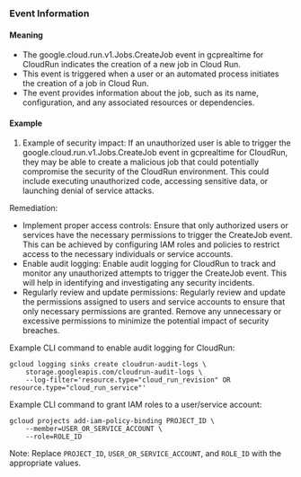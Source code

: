 
### Event Information

#### Meaning

- The google.cloud.run.v1.Jobs.CreateJob event in gcprealtime for CloudRun indicates the creation of a new job in Cloud Run.
- This event is triggered when a user or an automated process initiates the creation of a job in Cloud Run.
- The event provides information about the job, such as its name, configuration, and any associated resources or dependencies.



#### Example

1. Example of security impact: If an unauthorized user is able to trigger the google.cloud.run.v1.Jobs.CreateJob event in gcprealtime for CloudRun, they may be able to create a malicious job that could potentially compromise the security of the CloudRun environment. This could include executing unauthorized code, accessing sensitive data, or launching denial of service attacks.

Remediation:
- Implement proper access controls: Ensure that only authorized users or services have the necessary permissions to trigger the CreateJob event. This can be achieved by configuring IAM roles and policies to restrict access to the necessary individuals or service accounts.
- Enable audit logging: Enable audit logging for CloudRun to track and monitor any unauthorized attempts to trigger the CreateJob event. This will help in identifying and investigating any security incidents.
- Regularly review and update permissions: Regularly review and update the permissions assigned to users and service accounts to ensure that only necessary permissions are granted. Remove any unnecessary or excessive permissions to minimize the potential impact of security breaches.

Example CLI command to enable audit logging for CloudRun:
```
gcloud logging sinks create cloudrun-audit-logs \
    storage.googleapis.com/cloudrun-audit-logs \
    --log-filter='resource.type="cloud_run_revision" OR resource.type="cloud_run_service"'
```

Example CLI command to grant IAM roles to a user/service account:
```
gcloud projects add-iam-policy-binding PROJECT_ID \
    --member=USER_OR_SERVICE_ACCOUNT \
    --role=ROLE_ID
```

Note: Replace `PROJECT_ID`, `USER_OR_SERVICE_ACCOUNT`, and `ROLE_ID` with the appropriate values.

